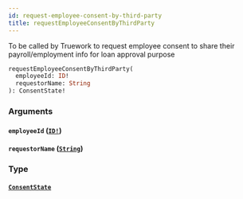 ```yaml
---
id: request-employee-consent-by-third-party
title: requestEmployeeConsentByThirdParty
---
```


To be called by Truework to request employee consent to share their payroll/employment info for
loan approval purpose

```graphql
requestEmployeeConsentByThirdParty(
  employeeId: ID!
  requestorName: String
): ConsentState!

```

### Arguments

#### `employeeId` ([`ID!`](/docs/partners/truework/scalars/id))

#### `requestorName` ([`String`](/docs/partners/truework/scalars/string))

### Type

#### [`ConsentState`](/docs/partners/truework/enums/consent-state)
